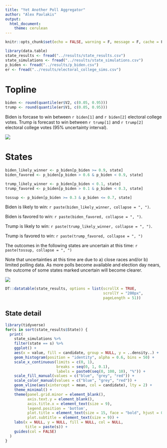 ```yaml
---
title: "Yet Another Poll Aggregator"
author: "Alex Pavlakis"
output: 
  html_document:
    theme: cerulean
---
```



```r
knitr::opts_chunk$set(echo = FALSE, warning = F, message = F, cache = F)
```


```r
library(data.table)
state_results <- fread("../results/state_results.csv")
state_simulations <- fread("../results/state_simulations.csv")
p_biden <- fread("../results/p_biden.csv")
er <- fread("../results/electoral_college_sims.csv")

```

# Topline

```r
biden <- round(quantile(er$V2, c(0.05, 0.95)))
trump <- round(quantile(er$V1, c(0.05, 0.95)))
```

Biden is forcase to win between `r biden[1]` and `r biden[2]` electoral college votes.  Trump is forecast to win between `r trump[1]` and `r trump[2]` electoral college votes (95% uncertainty interval).


<p align="center">

<img src="../results/ec_distributions.png">

</p>


# States

```r
biden_likely_winner <- p_biden[p_biden >= 0.9, state]
biden_favored <- p_biden[p_biden > 0.6 & p_biden < 0.9, state]

trump_likely_winner <- p_biden[p_biden < 0.1, state]
trump_favored <- p_biden[p_biden > 0.1 & p_biden < 0.3, state]

tossup <- p_biden[p_biden >= 0.3 & p_biden <= 0.7, state]
```

Biden is likely to win: `r paste(biden_likely_winner, collapse = ", ")`.

Biden is favored to win: `r paste(biden_favored, collapse = ", ")`.



Trump is likely to win: `r paste(trump_likely_winner, collapse = ", ")`.

Trump is favored to win: `r paste(trump_favored, collapse = ", ")`

The outcomes in the following states are uncertain at this time: `r paste(tossup, collapse = ", ")`

Note that uncertainties at this time are due to a) close races and/or b) limited polling data.  As more polls become available and election day nears, the outcome of some states marked uncertain will become clearer.

<p align="center">

<img src="../results/state_distributions.png">

</p>


```r
DT::datatable(state_results, options = list(scrollX = TRUE, 
                                            scrollY = "200px",
                                            pageLength = 51))
```


## State detail

```r
library(tidyverse)
for(s in sort(state_results$State)) {
  print(
    state_simulations %>%
    filter(state == s) %>%
    ggplot() + 
    aes(x = value, fill = candidate, group = NULL, y = ..density..) +
    geom_histogram(position = "identity", alpha = 0.6, bins = 50) +
    scale_x_continuous(limits = c(0, 1),
                       breaks = seq(0, 1, 0.1),
                       labels = paste0(seq(0, 100, 10), "%")) +
    scale_fill_manual(values = c("blue", "grey", "red")) +
    scale_color_manual(values = c("blue", "grey", "red")) +
    geom_vline(aes(xintercept = mean, col = candidate), lty = 2) +
    theme_minimal() +
    theme(panel.grid.minor = element_blank(),
          axis.text.y = element_blank(),
          axis.title.x = element_text(size = 9),
          legend.position = 'bottom',
          plot.title = element_text(size = 15, face = "bold", hjust = 0.5),
          plot.subtitle = element_text(size = 9)) +
    labs(x = NULL, y = NULL, fill = NULL, col = NULL,
         title = paste(s)) +
    guides(col = FALSE)
  )
}
```
